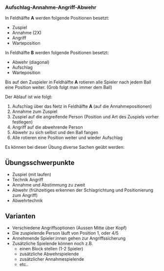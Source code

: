 ### Aufschlag-Annahme-Angriff-Abwehr

In Feldhälfte **A** werden folgende Positionen besetzt:

- Zuspiel
- Annahme (2X)
- Angriff
- Warteposition

In Feldhälfte **B** werden folgende Positionen besetzt:

- Abwehr (diagonal)
- Aufschlag
- Warteposition

Bis auf den Zuspieler in Feldhälfte **A** rotieren alle Spieler nach jedem Ball eine Position weiter. (Grob folgt man immer dem Ball)

Der Ablauf ist wie folgt:

1. Aufschlag über das Netz in Feldhälfte **A** (auf die Annahmepositionen)
2. Annahme zum Zuspiel
3. Zuspiel auf die angreifende Person (Position und Art des Zuspiels vorher festlegen)
4. Angriff auf die abwehrende Person
5. Abwehr zu sich selbst und den Ball fangen
6. Alle rotieren eine Position weiter und wieder Aufschlag

Es können bei dieser Übung diverse Sachen geübt werden:

:::{.callout-important}
## Übungsschwerpunkte
- Zuspiel (mit laufen)
- Technik Angriff
- Annahme und Abstimmung zu zweit
- Abwehr (frühzeitiges erkennen der Schlagrichtung und Positionierung zum Angriff)
- Abwehrtechnik
:::

:::{.callout-tip}
## Varianten
- Verschiedene Angriffsoptionen (Aussen Mitte über Kopf)
- Die zuspielende Person läuft von Position 1, oder 4/5
- Annehmende Spieler:innen gehen zur Angriffssicherung
- Zusätzliche Spielende können noch z.B. 
  - einen Block stellen (1-2 Spieler)
  - zusätzliche Abwehrspielende
  - zusätzlicher Annahmespielende
  - etc..
:::
